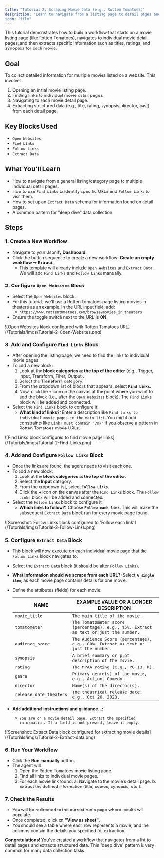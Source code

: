 ```yaml
---
title: "Tutorial 2: Scraping Movie Data (e.g., Rotten Tomatoes)"
description: "Learn to navigate from a listing page to detail pages and extract structured movie information."
icon: "film"
---
```


This tutorial demonstrates how to build a workflow that starts on a movie listing page (like Rotten Tomatoes), navigates to individual movie detail pages, and then extracts specific information such as titles, ratings, and synopses for each movie.

## Goal

To collect detailed information for multiple movies listed on a website. This involves:

1. Opening an initial movie listing page.
2. Finding links to individual movie detail pages.
3. Navigating to each movie detail page.
4. Extracting structured data (e.g., title, rating, synopsis, director, cast) from each detail page.

## Key Blocks Used

- `Open Websites`
- `Find Links`
- `Follow Links`
- `Extract Data`

## What You'll Learn

- How to navigate from a general listing/category page to multiple individual detail pages.
- How to use `Find Links` to identify specific URLs and `Follow Links` to visit them.
- How to set up an `Extract Data` schema for information found on detail pages.
- A common pattern for "deep dive" data collection.

## Steps

### 1. Create a New Workflow

- Navigate to your Jsonify **Dashboard**.
- Click the button sequence to create a new workflow: **Create an empty workflow ➙ Extract**.
  - This template will already include `Open Websites` and `Extract Data`. We will add `Find Links` and `Follow Links` manually.

### 2. Configure `Open Websites` Block

- Select the `Open Websites` block.
- For this tutorial, we'll use a Rotten Tomatoes page listing movies in theaters as an example. In the URL input field, add:
  - `https://www.rottentomatoes.com/browse/movies_in_theaters`
- Ensure the toggle switch next to the URL is **ON**.

<Frame caption="Screenshot: Open Websites block configured with Rotten Tomatoes URL">
  ![Open Websites block configured with Rotten Tomatoes URL](/Tutorials/imgs/Tutorial-2-Open-Websites.png)
</Frame>

### 3. Add and Configure `Find Links` Block

- After opening the listing page, we need to find the links to individual movie pages.
- To add a new block:
  1. Look at the **block categories at the top of the editor** (e.g., Trigger, Input, Transform, Filter, Output).
  2. Select the **Transform** category.
  3. From the dropdown list of blocks that appears, select **`Find Links`**.
  4. Now, click the **`+`** icon on the canvas at the point where you want to add the block (i.e., after the `Open Websites` block). The `Find Links` block will be added and connected.
- Select the `Find Links` block to configure it.
  - **What kind of links?:** Enter a description like `Find links to individual movie pages in the main list`. You might add constraints like `Links must contain '/m/'` if you observe a pattern in Rotten Tomatoes movie URLs.

<Frame caption="Screenshot: Find Links block configured to find movie page links">
  ![Find Links block configured to find movie page links](/Tutorials/imgs/Tutorial-2-Find-Links.png)
</Frame>

### 4. Add and Configure `Follow Links` Block

- Once the links are found, the agent needs to visit each one.
- To add a new block:
  1. Look at the **block categories at the top of the editor**.
  2. Select the **Input** category.
  3. From the dropdown list, select **`Follow Links`**.
  4. Click the **\+** icon on the canvas after the `Find Links` block. The `Follow Links` block will be added and connected.
- Select the `Follow Links` block to configure it.
  - **Which links to follow?:** Choose **`Follow each link`**. This will make the subsequent `Extract Data` block run for every movie page found.

<Frame caption="Screenshot: Follow Links block configured to 'Follow each link'">
  ![Screenshot: Follow Links block configured to 'Follow each link'](/Tutorials/imgs/Tutorial-2-Follow-Links.png)
</Frame>

### 5. Configure `Extract Data` Block

- This block will now execute on each individual movie page that the `Follow Links` block navigates to.
- Select the `Extract Data` block (it should be after `Follow Links`).
- **What information should we scrape from each URL?:** Select **`A single item`**, as each movie page contains details for one movie.
- Define the attributes (fields) for each movie:

  | NAME                    | EXAMPLE VALUE OR A LONGER DESCRIPTION                                                |
  | ----------------------- | ------------------------------------------------------------------------------------ |
  | `movie_title`           | `The main title of the movie.`                                                       |
  | `tomatometer`           | `The Tomatometer score (percentage), e.g., 95%. Extract as text or just the number.` |
  | `audience_score`        | `The Audience Score (percentage), e.g., 88%. Extract as text or just the number.`    |
  | `synopsis`              | `A brief summary or plot description of the movie.`                                  |
  | `rating`                | `The MPAA rating (e.g., PG-13, R).`                                                  |
  | `genre`                 | `Primary genre(s) of the movie, e.g., Action, Comedy.`                               |
  | `director`              | `Name(s) of the director(s).`                                                        |
  | `release_date_theaters` | `The theatrical release date, e.g., Oct 20, 2023.`                                   |
- **Add additional instructions and guidance...:**
  - `You are on a movie detail page. Extract the specified information. If a field is not present, leave it empty.`

<Frame caption="Screenshot: Extract Data block configured for extracting movie details">
  ![Screenshot: Extract Data block configured for extracting movie details](/Tutorials/imgs/Tutorial-2-Extract-data.png)
</Frame>

### 6. Run Your Workflow

- Click the **Run manually** button.
- The agent will:
  1. Open the Rotten Tomatoes movie listing page.
  2. Find all links to individual movie pages.
  3. For each movie link found:
     a. Navigate to the movie's detail page.
     b. Extract the defined information (title, scores, synopsis, etc.).

### 7. Check the Results

- You will be redirected to the current run's page where results will populate.
- Once completed, click on **"View as sheet"**.
- You should see a table where each row represents a movie, and the columns contain the details you specified for extraction.

**Congratulations\!** You've created a workflow that navigates from a list to detail pages and extracts structured data. This "deep dive" pattern is very common for many data collection tasks.